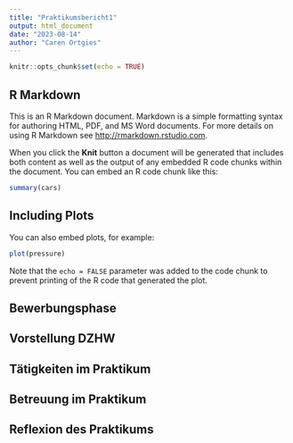 ```yaml
---
title: "Praktikumsbericht1"
output: html_document
date: "2023-08-14"
author: "Caren Ortgies" 
---
```


```r
knitr::opts_chunk$set(echo = TRUE)
```

## R Markdown

This is an R Markdown document. Markdown is a simple formatting syntax for authoring HTML, PDF, and MS Word documents. For more details on using R Markdown see <http://rmarkdown.rstudio.com>.

When you click the **Knit** button a document will be generated that includes both content as well as the output of any embedded R code chunks within the document. You can embed an R code chunk like this:

```r
summary(cars)
```

## Including Plots

You can also embed plots, for example:

```r
plot(pressure)
```

Note that the `echo = FALSE` parameter was added to the code chunk to prevent printing of the R code that generated the plot.


## Bewerbungsphase
## Vorstellung DZHW
## Tätigkeiten im Praktikum 
## Betreuung im Praktikum
## Reflexion des Praktikums 